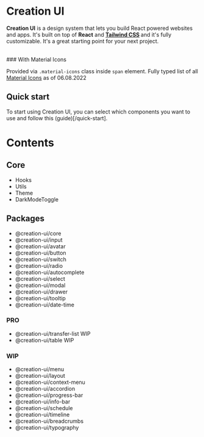 # Creation UI

<b>Creation UI</b> is a design system that lets you build React powered websites
and apps. It's built on top of <b>React</b> and <b>
  [Tailwind CSS](https://tailwindcss.com)
</b> and it's fully customizable. It's a great starting point for your next project.

<br />
### With Material Icons

Provided via `.material-icons` class inside `span` element.
Fully typed list of all [Material Icons](https://fonts.google.com/icons) as of 06.08.2022

## Quick start

To start using Creation UI, you can select which components you want to use and follow this (guide)[/quick-start].

# Contents

## Core

- Hooks
- Utils
- Theme
- DarkModeToggle

## Packages

- @creation-ui/core
- @creation-ui/input
- @creation-ui/avatar
- @creation-ui/button
- @creation-ui/switch
- @creation-ui/radio
- @creation-ui/autocomplete
- @creation-ui/select
- @creation-ui/modal
- @creation-ui/drawer
- @creation-ui/tooltip
- @creation-ui/date-time

### PRO

- @creation-ui/transfer-list WIP
- @creation-ui/table WIP

### WIP

- @creation-ui/menu
- @creation-ui/layout
- @creation-ui/context-menu
- @creation-ui/accordion
- @creation-ui/progress-bar
- @creation-ui/info-bar
- @creation-ui/schedule
- @creation-ui/timeline
- @creation-ui/breadcrumbs
- @creation-ui/typography
